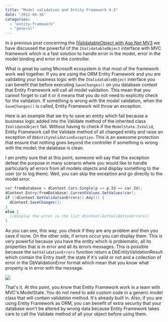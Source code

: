 ```yaml
---
title: "Model validation and Entity Framework 4.3"
date: "2012-04-16"
categories: 
  - "entity-framework"
  - "general"
---
```


In a previous post concerning the [IValidatableObject with Asp.Net MV3](./how-to-validate-model-object-with-asp-net-mvc-correctly) we have discussed the powerful of the `IValidatableObject` interface with MVC framework which is a fast solution to handle error in the model, error in the model binding and error in the controller.

What is great by using Microsoft ecosystem is that most of the framework work well together. If you are using the ORM Entity Framework and you are validating your business logic with the `IValidatableObject` interface you can benefit that before executing `SaveChanges()` on you database context that Entity Framework will call all model validation. This mean that you cannot forget to call it or it means that you do not need to explicitly check for the validation. If something is wrong with the model validation, when the `SaveChanges()` is called, Entity Framework will throw an exception.

Here is an example that we try to save an entity which fail because a business logic added into the Validate method of the inherited class `IValidateObject` fail. Without having to check if the `ModelState.IsValid`, Entity Framework call the Validate method of all changed entity and raise an exception of `DbEntityValidationException`. This is an awesome protection that ensure that nothing goes beyond the controller if something is wrong with the model; the database is clean.

I am pretty sure that at this point, someone will say that the exception defeat the purpose in many scenario where you would like to handle particularly all errors from all models objects and display something to the user (or to log them). Well, you can skip the exception and go directly to the model error.


```csharp
var fromDatabase = dContext.Cars.Single(p => p.Id == car.Id); 
dContext.Entry(fromDatabase).CurrentValues.SetValues(car); 
if (!dContext.GetValidationErrors().Any()) { 
  dContext.SaveChanges(); 
} 
else { 
  //Display the error in the list dContext.GetValidationErrors() 
} 
```

As you can see, this way, you check if they are any problem and then you save if none. On the other side, if errors occur you can display them. This is very powerful because you have the entity which is problematic, all its properties that is in error and all its errors messages. This is possible because the `GetValidationErrors` function return a DbEntityValidationResult which contain the Entry itself, the state if it's valid or not and a collection of error in the DbValidationError format which mean that you know what property is in error with the message.

![](/images/blog/allerror-400x84.png)

That's it. At this point, you know that Entity Framework work in a team with MVC's ModelState. You do not need to add custom code in a generic model class that will contain validation method. It's already built in. Also, if you are using Entity Framework as ORM, you can benefit of extra security that your database won't be altered by wrong data because Entity Framework takes care to call the Validate method of all your object before using them.
